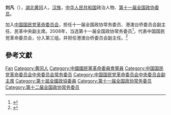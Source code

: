 '''刘凡'''（{{bd|1949年|4月|}}），[[湖北|湖北]][[黄冈|黄冈]]人，[[汉族|汉族]]，[[中华人民共和国|中华人民共和国]]政治人物、[[第十一届全国政协委员|第十一届全国政协委员]]。

加入[[中国国民党革命委员会|中国国民党革命委员会]]，担任十一届全国政协常务委员、港澳台侨委员会副主任、民革中央副主席。2008年，当选第十一届全国政协常务委员<ref>{{cite news|title=第十一届全国政协委员名单|url=http://www.indaa.com.cn/zt/2009qglh/zxzs/200903/t20090303_127573.html|accessdate=2013-04-09|newspaper=新华社北京1月25日电 中国人民政治协商会议第十一届全国委员会委员名单(共2237人，2008年1月25日政协第十届全国委员会常务委员会第二十次会议通过)|date=2008年1月25日|deadurl=yes|archiveurl=https://web.archive.org/web/20130928014403/http://www.indaa.com.cn/zt/2009qglh/zxzs/200903/t20090303_127573.html|archivedate=2013年9月28日}}</ref>，代表中国国民党革命委员会，分入第三组。并担任港澳台侨委员会副主任。<ref>{{cite news|title=全国政协信息-刘凡|url=http://www.cppcc.gov.cn/CMS/wylibary/showJcwyxtInfoWylibary.action?tabJcwyxt.guid=11W0001100&wytype=wjwy|accessdate=2013-04-11|newspaper=全国政协委员会|archive-date=2019-07-26|archive-url=https://web.archive.org/web/20190726225600/http://www.cppcc.gov.cn/CMS/wylibary/showJcwyxtInfoWylibary.action?tabJcwyxt.guid=11W0001100&wytype=wjwy|dead-url=no}}</ref>

== 參考文獻 ==
{{reflist}}

{{中华人民共和国政治人物小作品}}
{{中国国民党革命委员会第十一届中央委员会}}
{{中国国民党革命委员会第十二届中央委员会}}

{{Authority control}}
{{DEFAULTSORT:Liu刘}}
[[Category:刘姓|Fan]]
[[Category:黄冈人|Category:黄冈人]]
[[Category:中國國民黨革命委員會黨員|Category:中國國民黨革命委員會黨員]]
[[Category:中国国民党革命委员会中央委员会常务委员|Category:中国国民党革命委员会中央委员会常务委员]]
[[Category:中国国民党革命委员会中央委员会副主席|Category:中国国民党革命委员会中央委员会副主席]]
[[Category:第十屆全國政協委員|Category:第十屆全國政協委員]]
[[Category:第十一届全国政协常务委员|Category:第十一届全国政协常务委员]]
[[Category:第十二届全国政协常务委员|Category:第十二届全国政协常务委员]]